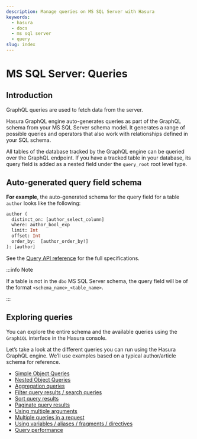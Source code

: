 ```yaml
---
description: Manage queries on MS SQL Server with Hasura
keywords:
  - hasura
  - docs
  - ms sql server
  - query
slug: index
---
```


# MS SQL Server: Queries

## Introduction

GraphQL queries are used to fetch data from the server.

Hasura GraphQL engine auto-generates queries as part of the GraphQL
schema from your MS SQL Server schema model. It generates a range of
possible queries and operators that also work with relationships defined
in your SQL schema.

All tables of the database tracked by the GraphQL engine can be queried
over the GraphQL endpoint. If you have a tracked table in your database,
its query field is added as a nested field under the `query_root` root
level type.

## Auto-generated query field schema

**For example**, the auto-generated schema for the query field for a
table `author` looks like the following:

```graphql
author (
  distinct_on: [author_select_column]
  where: author_bool_exp
  limit: Int
  offset: Int
  order_by:  [author_order_by!]
): [author]
```

See the [Query API reference](/graphql/core/api-reference/graphql-api/query.mdx#graphql-api-query) for the full
specifications.

:::info Note

If a table is not in the `dbo` MS SQL Server schema, the query field
will be of the format `<schema_name>_<table_name>`.

:::

## Exploring queries

You can explore the entire schema and the available queries using the
`GraphiQL` interface in the Hasura console.

Let’s take a look at the different queries you can run using the Hasura
GraphQL engine. We’ll use examples based on a typical author/article
schema for reference.

- [Simple Object Queries](/graphql/core/databases/ms-sql-server/queries/simple-object-queries.mdx)
- [Nested Object Queries](/graphql/core/databases/ms-sql-server/queries/nested-object-queries.mdx)
- [Aggregation queries](/graphql/core/databases/ms-sql-server/queries/aggregation-queries.mdx)
- [Filter query results / search queries](/graphql/core/databases/ms-sql-server/queries/query-filters.mdx)
- [Sort query results](/graphql/core/databases/ms-sql-server/queries/sorting.mdx)
- [Paginate query results](/graphql/core/databases/ms-sql-server/queries/pagination.mdx)
- [Using multiple arguments](/graphql/core/databases/ms-sql-server/queries/multiple-arguments.mdx)
- [Multiple queries in a request](/graphql/core/databases/ms-sql-server/queries/multiple-queries.mdx)
- [Using variables / aliases / fragments / directives](/graphql/core/databases/ms-sql-server/queries/variables-aliases-fragments-directives.mdx)
- [Query performance](/graphql/core/databases/ms-sql-server/queries/performance.mdx)
